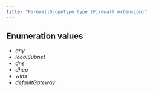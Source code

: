 ```yaml
---
title: "FirewallScopeType type (Firewall extension)"
---
```




## Enumeration values

  - *any*
  - *localSubnet*
  - *dns*
  - *dhcp*
  - *wins*
  - *defaultGateway*
